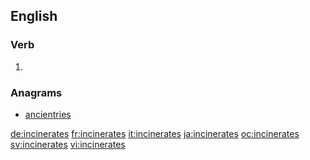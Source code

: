 ==English==

===Verb===
{{head|en|verb form}}

# {{en-third-person singular of|incinerate}}

===Anagrams===
* [[ancientries#English|ancientries]]

[[de:incinerates]]
[[fr:incinerates]]
[[it:incinerates]]
[[ja:incinerates]]
[[oc:incinerates]]
[[sv:incinerates]]
[[vi:incinerates]]